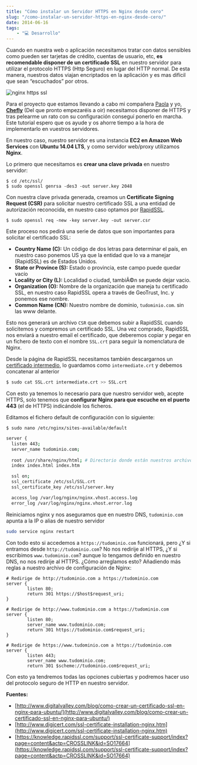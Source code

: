 ```yaml
---
title: "Cómo instalar un Servidor HTTPS en Nginx desde cero"
slug: "/como-instalar-un-servidor-https-en-nginx-desde-cero/"
date: 2014-06-16
tags:
    - "💻 Desarrollo"
---
```

Cuando en nuestra web o aplicación necesitamos tratar con datos sensibles como pueden ser tarjetas de crédito, cuentas de usuario, etc, **es recomendable disponer de un certificado SSL** en nuestro servidor para utilizar el protocolo HTTPS (Http Seguro) en lugar del HTTP normal. De esta manera, nuestros datos viajan encriptados en la aplicación y es mas difícil que sean “escuchados” por otros.

![nginx https ssl](./Screen-Shot-2014-07-15-at-18_39_52_xjqlkp.png)

Para el proyecto que estamos llevando a cabo mi compañera [Paola](http://twitter.com/ggarciapaola) y yo, **[Chefly](https://chefly.co "Encuentra gente que cocine para tí")** (Del que pronto empezaréis a oir) necesitamos disponer de HTTPS y tras pelearme un rato con su configuración conseguí ponerlo en marcha. Este tutorial espero que os ayude y os ahorre tiempo a la hora de implementarlo en vuestros servidores.

En nuestro caso, nuestro servidor es una instancia **EC2 en Amazon Web Services** con **Ubuntu 14.04 LTS**, y como servidor web/proxy utilizamos **Nginx**.

Lo primero que necesitamos es **crear una clave privada** en nuestro servidor:

```
$ cd /etc/ssl/ 
$ sudo openssl genrsa -des3 -out server.key 2048
```

Con nuestra clave privada generada, creamos un **Certificate Signing Request (CSR)** para solicitar nuestro certificado SSL a una entidad de autorización reconocida, en nuestro caso optamos por [RapidSSL](http://www.rapidssl.com/).

```
$ sudo openssl req -new -key server.key -out server.csr
```

Este proceso nos pedirá una serie de datos que son importantes para solicitar el certificado SSL:

- **Country Name (C):** Un código de dos letras para determinar el país, en nuestro caso ponemos US ya que la entidad que lo va a manejar (RapidSSL) es de Estados Unidos.
- **State or Province (S):** Estado o provincia, este campo puede quedar vacío
- **Locality or City (L):** Localidad o ciudad, tambiÃ©n se puede dejar vacio.
- **Organization (O):** Nombre de la organización que maneja tu certificado SSL, en nuestro caso RapidSSL opera a través de GeoTrust, Inc. y ponemos ese nombre.
- **Common Name (CN):** Nuestro nombre de dominio, `tudominio.com`. sin las www delante.

Esto nos generará un archivo `CSR` que debemos subir a RapidSSL cuando solicitemos y compremos un certificado SSL. Una vez comprado, RapidSSL nos enviará a nuestro email el certificado, que deberemos copiar y pegar en un fichero de texto con el nombre `SSL.crt` para seguir la nomenclatura de Nginx.

Desde la página de RapidSSL necesitamos también descargarnos un [certificado intermedio](https://knowledge.rapidssl.com/support/ssl-certificate-support/index?page=content&id=AR1549), lo guardamos como `intermediate.crt` y debemos concatenar al anterior

```sh
$ sudo cat SSL.crt intermediate.crt >> SSL.crt
```

Con esto ya tenemos lo necesario para que nuestro servidor web, acepte HTTPS, solo tenemos que **configurar Nginx para que escuche en el puerto 443** (el de HTTPS) indicándole los ficheros.

Editamos el fichero default de configuración con lo siguiente:

```shell
$ sudo nano /etc/nginx/sites-available/default
```

```sh
server {
  listen 443;
  server_name tudominio.com;
  
  root /usr/share/nginx/html; # Directorio donde están nuestros archivos estáticos
  index index.html index.htm

  ssl on;
  ssl_certificate /etc/ssl/SSL.crt
  ssl_certificate_key /etc/ssl/server.key

  access_log /var/log/nginx/nginx.vhost.access.log
  error_log /var/log/nginx/nginx.vhost.error.log
```

Reiniciamos nginx y nos aseguramos que en nuestro DNS, `tudominio.com` apunta a la IP o alias de nuestro servidor

```sh
sudo service nginx restart
```

Con todo esto si accedemos a `https://tudominio.com` funcionará, pero ¿Y si entramos desde `http://tudominio.com`? No nos redirije al HTTPS, ¿Y si escribimos `www.tudominio.com`? aunque lo tengamos definido en nuestro DNS, no nos redirije al HTTPS. ¿Cómo arreglamos esto? Añadiendo más reglas a nuestro archivo de configuración de Nginx:

```shell
# Redirige de http://tudominio.com a https://tudominio.com
server {
        listen 80;
        return 301 https://$host$request_uri;
}

# Redirige de http://www.tudominio.com a https://tudominio.com
server {
        listen 80;
        server_name www.tudominio.com;
        return 301 https://tudominio.com$request_uri;
}

# Redirige de https://www.tudominio.com a https://tudominio.com
server {
        listen 443;
        server_name www.tudominio.com;
        return 301 $scheme://tudominio.com$request_uri;
```

Con esto ya tendremos todas las opciones cubiertas y podremos hacer uso del protocolo seguro de HTTP en nuestro servidor.

**Fuentes:**

- [http://www.digitalvalley.com/blog/como-crear-un-certificado-ssl-en-nginx-para-ubuntu/](http://www.digitalvalley.com/blog/como-crear-un-certificado-ssl-en-nginx-para-ubuntu/)
- [http://www.digicert.com/ssl-certificate-installation-nginx.htm](http://www.digicert.com/ssl-certificate-installation-nginx.htm)
- [https://knowledge.rapidssl.com/support/ssl-certificate-support/index?page=content&actp=CROSSLINK&id=SO17664](https://knowledge.rapidssl.com/support/ssl-certificate-support/index?page=content&actp=CROSSLINK&id=SO17664)